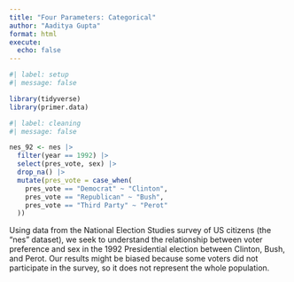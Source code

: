 ```yaml
---
title: "Four Parameters: Categorical"
author: "Aaditya Gupta"
format: html
execute: 
  echo: false
---
```


```r
#| label: setup
#| message: false

library(tidyverse)
library(primer.data)
```

```r
#| label: cleaning
#| message: false

nes_92 <- nes |> 
  filter(year == 1992) |>
  select(pres_vote, sex) |>
  drop_na() |> 
  mutate(pres_vote = case_when(
    pres_vote == "Democrat" ~ "Clinton",
    pres_vote == "Republican" ~ "Bush",
    pres_vote == "Third Party" ~ "Perot"
  ))
```

Using data from the National Election Studies survey of US citizens (the "nes" dataset), we seek to understand the relationship between voter preference and sex in the 1992 Presidential election between Clinton, Bush, and Perot. Our results might be biased because some voters did not participate in the survey, so it does not represent the whole population.
